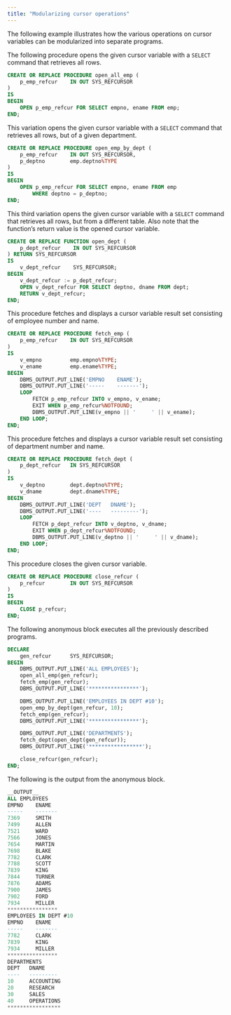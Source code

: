 ```yaml
---
title: "Modularizing cursor operations"
---
```


<div id="modularizing_cursor_operations" class="registered_link"></div>

The following example illustrates how the various operations on cursor variables can be modularized into separate programs.

The following procedure opens the given cursor variable with a `SELECT` command that retrieves all rows.

```sql
CREATE OR REPLACE PROCEDURE open_all_emp (
    p_emp_refcur    IN OUT SYS_REFCURSOR
)
IS
BEGIN
    OPEN p_emp_refcur FOR SELECT empno, ename FROM emp;
END;
```

This variation opens the given cursor variable with a `SELECT` command that retrieves all rows, but of a given department.

```sql
CREATE OR REPLACE PROCEDURE open_emp_by_dept (
    p_emp_refcur    IN OUT SYS_REFCURSOR,
    p_deptno        emp.deptno%TYPE
)
IS
BEGIN
    OPEN p_emp_refcur FOR SELECT empno, ename FROM emp
        WHERE deptno = p_deptno;
END;
```

This third variation opens the given cursor variable with a `SELECT` command that retrieves all rows, but from a different table. Also note that the function’s return value is the opened cursor variable.

```sql
CREATE OR REPLACE FUNCTION open_dept (
    p_dept_refcur    IN OUT SYS_REFCURSOR
) RETURN SYS_REFCURSOR
IS
    v_dept_refcur    SYS_REFCURSOR;
BEGIN
    v_dept_refcur := p_dept_refcur;
    OPEN v_dept_refcur FOR SELECT deptno, dname FROM dept;
    RETURN v_dept_refcur;
END;
```

This procedure fetches and displays a cursor variable result set consisting of employee number and name.

```sql
CREATE OR REPLACE PROCEDURE fetch_emp (
    p_emp_refcur    IN OUT SYS_REFCURSOR
)
IS
    v_empno         emp.empno%TYPE;
    v_ename         emp.ename%TYPE;
BEGIN
    DBMS_OUTPUT.PUT_LINE('EMPNO    ENAME');
    DBMS_OUTPUT.PUT_LINE('-----    -------');
    LOOP
        FETCH p_emp_refcur INTO v_empno, v_ename;
        EXIT WHEN p_emp_refcur%NOTFOUND;
        DBMS_OUTPUT.PUT_LINE(v_empno || '     ' || v_ename);
    END LOOP;
END;
```

This procedure fetches and displays a cursor variable result set consisting of department number and name.

```sql
CREATE OR REPLACE PROCEDURE fetch_dept (
    p_dept_refcur   IN SYS_REFCURSOR
)
IS
    v_deptno        dept.deptno%TYPE;
    v_dname         dept.dname%TYPE;
BEGIN
    DBMS_OUTPUT.PUT_LINE('DEPT   DNAME');
    DBMS_OUTPUT.PUT_LINE('----   ---------');
    LOOP
        FETCH p_dept_refcur INTO v_deptno, v_dname;
        EXIT WHEN p_dept_refcur%NOTFOUND;
        DBMS_OUTPUT.PUT_LINE(v_deptno || '     ' || v_dname);
    END LOOP;
END;
```

This procedure closes the given cursor variable.

```sql
CREATE OR REPLACE PROCEDURE close_refcur (
    p_refcur        IN OUT SYS_REFCURSOR
)
IS
BEGIN
    CLOSE p_refcur;
END;
```

The following anonymous block executes all the previously described programs.

```sql
DECLARE
    gen_refcur      SYS_REFCURSOR;
BEGIN
    DBMS_OUTPUT.PUT_LINE('ALL EMPLOYEES');
    open_all_emp(gen_refcur);
    fetch_emp(gen_refcur);
    DBMS_OUTPUT.PUT_LINE('****************');

    DBMS_OUTPUT.PUT_LINE('EMPLOYEES IN DEPT #10');
    open_emp_by_dept(gen_refcur, 10);
    fetch_emp(gen_refcur);
    DBMS_OUTPUT.PUT_LINE('****************');

    DBMS_OUTPUT.PUT_LINE('DEPARTMENTS');
    fetch_dept(open_dept(gen_refcur));
    DBMS_OUTPUT.PUT_LINE('*****************');

    close_refcur(gen_refcur);
END;
```

The following is the output from the anonymous block.

```sql
__OUTPUT__
ALL EMPLOYEES
EMPNO    ENAME
-----    -------
7369     SMITH
7499     ALLEN
7521     WARD
7566     JONES
7654     MARTIN
7698     BLAKE
7782     CLARK
7788     SCOTT
7839     KING
7844     TURNER
7876     ADAMS
7900     JAMES
7902     FORD
7934     MILLER
****************
EMPLOYEES IN DEPT #10
EMPNO    ENAME
-----    -------
7782     CLARK
7839     KING
7934     MILLER
****************
DEPARTMENTS
DEPT   DNAME
----   ---------
10     ACCOUNTING
20     RESEARCH
30     SALES
40     OPERATIONS
*****************
```

